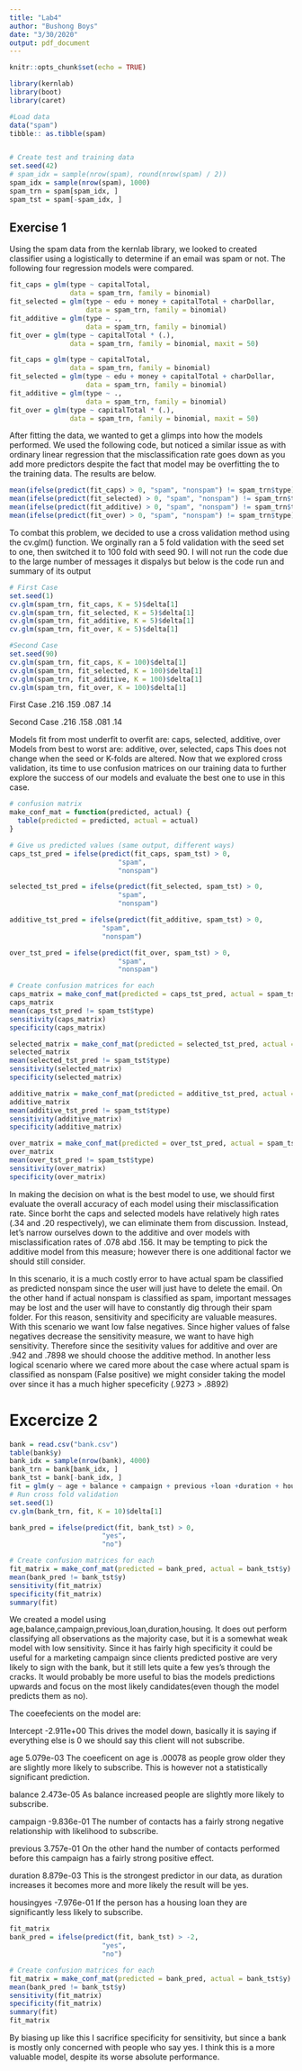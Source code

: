```yaml
---
title: "Lab4"
author: "Bushong Boys"
date: "3/30/2020"
output: pdf_document
---
```


```r
knitr::opts_chunk$set(echo = TRUE)

library(kernlab)
library(boot)
library(caret)

#Load data
data("spam")
tibble:: as.tibble(spam)


# Create test and training data 
set.seed(42)
# spam_idx = sample(nrow(spam), round(nrow(spam) / 2))
spam_idx = sample(nrow(spam), 1000)
spam_trn = spam[spam_idx, ]
spam_tst = spam[-spam_idx, ]

```

## Exercise 1

Using the spam data from the kernlab library, we looked to created classifier using a logistically to determine if an email was spam or not. The following four regression models were compared.

```r
fit_caps = glm(type ~ capitalTotal,
               data = spam_trn, family = binomial)
fit_selected = glm(type ~ edu + money + capitalTotal + charDollar,
                   data = spam_trn, family = binomial)
fit_additive = glm(type ~ .,
                   data = spam_trn, family = binomial)
fit_over = glm(type ~ capitalTotal * (.),
               data = spam_trn, family = binomial, maxit = 50)

```
```r
fit_caps = glm(type ~ capitalTotal,
               data = spam_trn, family = binomial)
fit_selected = glm(type ~ edu + money + capitalTotal + charDollar,
                   data = spam_trn, family = binomial)
fit_additive = glm(type ~ .,
                   data = spam_trn, family = binomial)
fit_over = glm(type ~ capitalTotal * (.),
               data = spam_trn, family = binomial, maxit = 50)

```

After fitting the data, we wanted to get a glimps into how the models performed. We used the following code, but noticed a similar issue as with ordinary linear regression that the misclassification rate goes down as you add more predictors despite the fact that model may be overfitting the to the training data. The results are below. 

```r
mean(ifelse(predict(fit_caps) > 0, "spam", "nonspam") != spam_trn$type)
mean(ifelse(predict(fit_selected) > 0, "spam", "nonspam") != spam_trn$type)
mean(ifelse(predict(fit_additive) > 0, "spam", "nonspam") != spam_trn$type)
mean(ifelse(predict(fit_over) > 0, "spam", "nonspam") != spam_trn$type)

```

To combat this problem, we decided to use a cross validation method using the cv.glm() function. We orginally ran a 5 fold validation with the seed set to one, then switched it to 100 fold with seed 90. I will not run the code due to the large number of messages it dispalys but below is the code run and summary of its output 

```r
# First Case 
set.seed(1)
cv.glm(spam_trn, fit_caps, K = 5)$delta[1]
cv.glm(spam_trn, fit_selected, K = 5)$delta[1]
cv.glm(spam_trn, fit_additive, K = 5)$delta[1]
cv.glm(spam_trn, fit_over, K = 5)$delta[1]

#Second Case 
set.seed(90)
cv.glm(spam_trn, fit_caps, K = 100)$delta[1]
cv.glm(spam_trn, fit_selected, K = 100)$delta[1]
cv.glm(spam_trn, fit_additive, K = 100)$delta[1]
cv.glm(spam_trn, fit_over, K = 100)$delta[1]

```

First Case 
.216
.159
.087
.14

Second Case 
.216
.158
.081
.14

Models fit from most underfit to overfit are: caps, selected, additive, over
Models from best to worst are: additive, over, selected, caps
This does not change when the seed or K-folds are altered. Now that we explored cross validation, its time to use confusion matrices on our training data to further explore the success of our models and evaluate the best one to use in this case.

```r
# confusion matrix 
make_conf_mat = function(predicted, actual) {
  table(predicted = predicted, actual = actual)
}

# Give us predicted values (same output, different ways) 
caps_tst_pred = ifelse(predict(fit_caps, spam_tst) > 0,
                           "spam",
                           "nonspam")

selected_tst_pred = ifelse(predict(fit_selected, spam_tst) > 0,
                           "spam",
                           "nonspam")

additive_tst_pred = ifelse(predict(fit_additive, spam_tst) > 0,
                       "spam",
                       "nonspam")

over_tst_pred = ifelse(predict(fit_over, spam_tst) > 0,
                           "spam",
                           "nonspam")

# Create confusion matrices for each
caps_matrix = make_conf_mat(predicted = caps_tst_pred, actual = spam_tst$type)
caps_matrix
mean(caps_tst_pred != spam_tst$type)
sensitivity(caps_matrix)
specificity(caps_matrix)

selected_matrix = make_conf_mat(predicted = selected_tst_pred, actual = spam_tst$type)
selected_matrix
mean(selected_tst_pred != spam_tst$type)
sensitivity(selected_matrix)
specificity(selected_matrix)

additive_matrix = make_conf_mat(predicted = additive_tst_pred, actual = spam_tst$type)
additive_matrix
mean(additive_tst_pred != spam_tst$type)
sensitivity(additive_matrix)
specificity(additive_matrix)

over_matrix = make_conf_mat(predicted = over_tst_pred, actual = spam_tst$type)
over_matrix
mean(over_tst_pred != spam_tst$type)
sensitivity(over_matrix)
specificity(over_matrix)

```

In making the decision on what is the best model to use, we should first evaluate the overall accuracy of each model using their misclassification rate. Since borht the caps and selected models have relatively high rates (.34 and  .20 respectively), we can eliminate them from discussion. Instead, let's narrow ourselves down to the additive and over models with misclassification rates of .078 abd .156. It may be tempting to pick the additive model from this measure; however there is one additional factor we should still consider. 

In this scenario, it is a much costly error to have actual spam be classified as predicted nonspam since the user will just have to delete the email. On the other hand if actual nonspam is classified as spam, important messages may be lost and the user will have to constantly dig through their spam folder. For this reason, sensitivity and specificity are valuable measures. With this scenario we want low false negatives. Since higher values of false negatives decrease the sensitivity measure, we want to have high sensitivity. Therefore since the sesitivity values for additive and over are .942 and .7898 we should choose the additive method. In another less logical scenario where we cared more about the case where actual spam is classified as nonspam (False positive) we might consider taking the model over since it has a much higher speceficity (.9273 > .8892)

# Excercize 2

```r
bank = read.csv("bank.csv")
table(bank$y)
bank_idx = sample(nrow(bank), 4000)
bank_trn = bank[bank_idx, ]
bank_tst = bank[-bank_idx, ]
fit = glm(y ~ age + balance + campaign + previous +loan +duration + housing, data = bank_trn, family = binomial)
# Run cross fold validation
set.seed(1)
cv.glm(bank_trn, fit, K = 10)$delta[1]

bank_pred = ifelse(predict(fit, bank_tst) > 0,
                       "yes",
                       "no")

# Create confusion matrices for each
fit_matrix = make_conf_mat(predicted = bank_pred, actual = bank_tst$y)
mean(bank_pred != bank_tst$y)
sensitivity(fit_matrix)
specificity(fit_matrix)
summary(fit)
```

We created a model using age,balance,campaign,previous,loan,duration,housing. It does out perform classifying all observations as the majority case, but it is a somewhat weak model with low sensitivity. Since it has fairly high specificity it could be useful for a marketing campaign since clients predicted postive are very likely to sign with the bank, but it still lets quite a few yes's through the cracks. It would probably be more useful to bias the models predictions upwards and focus on the most likely candidates(even though the model predicts them as no).

The coeefecients on the model are:

Intercept -2.911e+00 This drives the model down, basically it is saying if everything else is 0 we should say this client will not subscribe.

age          5.079e-03  The coeeficent on age is .00078 as people grow older they are slightly more likely to subscribe. This is however not a statistically significant prediction.  

balance      2.473e-05  As balance increased people are slightly more likely to subscribe.

campaign    -9.836e-01  The number of contacts has a fairly strong negative relationship with likelihood to subscribe.

previous      3.757e-01    On the other hand the number of contacts performed before this campaign has a fairly strong positive effect.

duration     8.879e-03  This is the strongest predictor in our data, as duration increases it becomes more and more likely the result will be yes.

housingyes  -7.976e-01  If the person has a housing loan they are significantly less likely to subscribe.

``` r
fit_matrix
bank_pred = ifelse(predict(fit, bank_tst) > -2,
                       "yes",
                       "no")

# Create confusion matrices for each
fit_matrix = make_conf_mat(predicted = bank_pred, actual = bank_tst$y)
mean(bank_pred != bank_tst$y)
sensitivity(fit_matrix)
specificity(fit_matrix)
summary(fit)
fit_matrix
```
By biasing up like this I sacrifice specificity for sensitivity, but since a bank is mostly only concerned with people who say yes. I think this is a more valuable model, despite its worse absolute performance. 